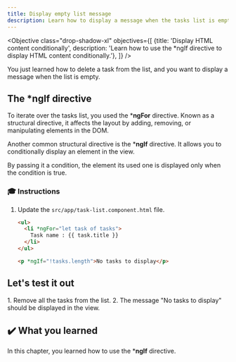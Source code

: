 ```yaml
---
title: Display empty list message
description: Learn how to display a message when the tasks list is empty in an Angular application.
---
```



<Objective class="drop-shadow-xl" objectives={[
{title: 'Display HTML content conditionally', description: 'Learn how to use the *ngIf directive to display HTML content conditionally.'},
]} />

You just learned how to delete a task from the list, and you want to display a message when the list is empty.


## The *ngIf directive

To iterate over the tasks list, you used the ***ngFor** directive.
Known as a structural directive, it affects the layout by adding, removing, or manipulating elements in the DOM.

Another common structural directive is the ***ngIf** directive.
It allows you to conditionally display an element in the view.

By passing it a condition, the element its used one is displayed only when the condition is true.

### 🎓 Instructions

<Steps>

1. Update the `src/app/task-list.component.html` file.

   ```html ins={"1. Add a message when the tasks list is empty": 6-7}
   <ul>
     <li *ngFor="let task of tasks">
       Task name : {{ task.title }}
     </li>
   </ul>

   <p *ngIf="!tasks.length">No tasks to display</p>
   ```

</Steps>

## Let's test it out

<Steps>
1. Remove all the tasks from the list.
2. The message "No tasks to display" should be displayed in the view.

</Steps>

## ✔️ What you learned

In this chapter, you learned how to use the ***ngIf** directive.
